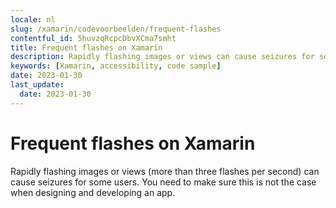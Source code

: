 ```yaml
---
locale: nl
slug: /xamarin/codevoorbeelden/frequent-flashes
contentful_id: 5huvzqRcpcDbvXCma7smht
title: Frequent flashes on Xamarin
description: Rapidly flashing images or views can cause seizures for some users.
keywords: [Xamarin, accessibility, code sample]
date: 2023-01-30
last_update:
  date: 2023-01-30
---
```


# Frequent flashes on Xamarin

Rapidly flashing images or views (more than three flashes per second) can cause seizures for some users. You need to make sure this is not the case when designing and developing an app.

<CodeSample id="screen-flashes" locale="nl" platform="xamarin"/>
